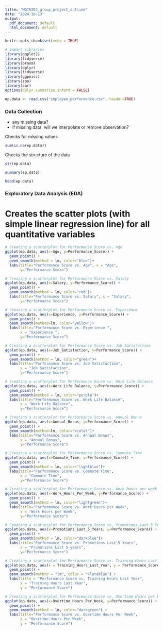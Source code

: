 ```yaml
---
title: "MGT6203_group_project_outline"
date: "2024-10-13"
output:
  pdf_document: default
  html_document: default
---
```


```r
knitr::opts_chunk$set(echo = TRUE)
```

```r
# import libraries
library(ggplot2) 
library(tidyverse) 
library(broom)
library(dplyr)
library(tidyverse)
library(ggpmisc)
library(zoo)
library(car)
options(dplyr.summarise.inform = FALSE) 

ep.data <- read.csv("employee_performance.csv", header=TRUE)
```

### Data Collection
  - any missing data?
  - if missing data, will we interpolate or remove observation?

Checks for missing values
```r
sum(is.na(ep.data))
```


Checks the structure of the data
```r
str(ep.data)
```

```r
summary(ep.data)
```



```r
head(ep.data)
```


### Exploratory Data Analysis (EDA)


# Creates the scatter plots (with simple linear regression line) for all quantitative variables


```r
# Creating a scatterplot for Performance Score vs. Age
ggplot(ep.data, aes(x=Age, y=Performance_Score)) +
  geom_point() +
  geom_smooth(method = lm, color="blue")+
  labs(title="Performance Score vs. Age", x = "Age", 
       y="Performance Score")
```

```r

# Creating a scatterplot for Performance Score vs. Salary
ggplot(ep.data, aes(x=Salary, y=Performance_Score)) +
  geom_point() +
  geom_smooth(method = lm, color="red")+
  labs(title="Performance Score vs. Salary", x = "Salary", 
       y="Performance Score")
```


```r



# Creating a scatterplot for Performance Score vs. Experience 
ggplot(ep.data, aes(x=Experience, y=Performance_Score)) +
  geom_point() +
  geom_smooth(method=lm, color="yellow")+
  labs(title="Performance Score vs. Experience ", 
       x = "Experience ", 
       y="Performance Score")
```


```r

# Creating a scatterplot for Performance Score vs. Job Satisfaction
ggplot(ep.data, aes(x=Job_Satisfaction, y=Performance_Score)) +
  geom_point() +
  geom_smooth(method = lm, color="green")+
  labs(title="Performance Score vs. Job Satisfaction", 
       x = "Job Satisfaction", 
       y="Performance Score")
```


```r


# Creating a scatterplot for Performance Score vs. Work Life Balance 
ggplot(ep.data, aes(x=Work_Life_Balance, y=Performance_Score)) +
  geom_point() +
  geom_smooth(method = lm, color="purple")+
  labs(title="Performance Score vs. Work Life Balance", 
       x = "Work Life Balance", 
       y="Performance Score")
```


```r

# Creating a scatterplot for Performance Score vs. Annual Bonus 
ggplot(ep.data, aes(x=Annual_Bonus, y=Performance_Score)) +
  geom_point() +
  geom_smooth(method=lm, color="violet")+
  labs(title="Performance Score vs. Annual Bonus", 
       x = "Annual Bonus", 
       y="Performance Score")
```

```r

# Creating a scatterplot for Performance Score vs. Commute Time 
ggplot(ep.data, aes(x=Commute_Time, y=Performance_Score)) +
  geom_point() +
  geom_smooth(method = lm, color="lightblue")+
  labs(title="Performance Score vs. Commute Time", 
       x = "Commute Time", 
       y="Performance Score")
```

```r

# Creating a scatterplot for Performance Score vs. Work hours per week 
ggplot(ep.data, aes(x=Work_Hours_Per_Week, y=Performance_Score)) +
  geom_point() +
  geom_smooth(method = lm, color="lightgreen")+
  labs(title="Performance Score vs. Work Hours per Week", 
       x = "Work Hours per Week", 
       y="Performance Score")

```

```r
# Creating a scatterplot for Performance Score vs. Promotions Last 5 Years 
ggplot(ep.data, aes(x=Promotions_Last_5_Years, y=Performance_Score)) +
  geom_point() +
  geom_smooth(method = lm, color="darkblue")+
  labs(title="Performance Score vs. Promotions Last 5 Years", 
       x = "Promotions Last 5 years", 
       y="Performance Score")
```


```r
# Creating a scatterplot for Performance Score vs. Training Hours Last Year
ggplot(ep.data, aes(x = Training_Hours_Last_Year, y = Performance_Score)) +
  geom_point() +
  geom_smooth(method = "lm", color = "slateblue") +
  labs(title = "Performance Score vs. Training Hours Last Year", 
       x = "Training Hours Last Year", 
       y = "Performance Score")

```


```r


# Creating a scatterplot for Performance Score vs. Overtime Hours per Week
ggplot(ep.data, aes(x=Overtime_Hours_Per_Week, y=Performance_Score)) +
  geom_point() +
  geom_smooth(method = lm, color="darkgreen") +
  labs(title="Performance Score vs. Overtime Hours Per Week", 
       x = "Overtime Hours Per Week", 
       y = "Performance Score")



```















